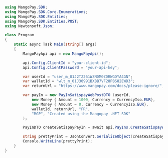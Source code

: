 ```csharp .NET
using MangoPay.SDK;
using MangoPay.SDK.Core.Enumerations;
using MangoPay.SDK.Entities;
using MangoPay.SDK.Entities.POST;
using Newtonsoft.Json;

class Program
{
    static async Task Main(string[] args)
    {
        MangoPayApi api = new MangoPayApi();

        api.Config.ClientId = "your-client-id";
        api.Config.ClientPassword = "your-api-key";

        var userId = "user_m_01J2TZ261WZNDM0ZDRWGDYA4GN";
        var walletId = "wlt_m_01J30991BXBB7VF28PBS82EWD3";
        var returnUrl = "https://www.mangopay.com/docs/please-ignore/";

        var payIn = new PayInSatispayWebPostDTO (userId,
            new Money { Amount = 1000, Currency = CurrencyIso.EUR},
            new Money { Amount = 0, Currency = CurrencyIso.EUR},
            walletId, returnUrl, "FR",
            "MGP", "Created using the Mangopay .NET SDK"
        );

        PayInDTO createSatispayPayIn = await api.PayIns.CreateSatispayWebAsync(payIn);

        string prettyPrint = JsonConvert.SerializeObject(createSatispayPayIn, Formatting.Indented);
        Console.WriteLine(prettyPrint);
    }
}
```
